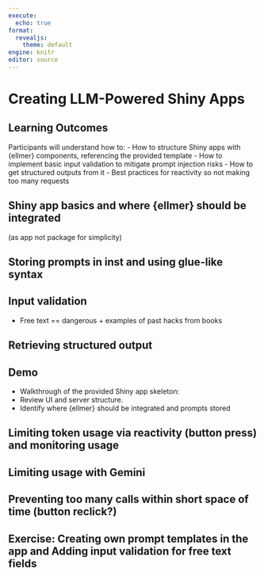 ```yaml
---
execute:
  echo: true
format:
  revealjs: 
    theme: default
engine: knitr
editor: source
---
```


# Creating LLM-Powered Shiny Apps {#llmshiny}

## Learning Outcomes

Participants will understand how to:
- How to structure Shiny apps with {ellmer} components, referencing the provided template
- How to implement basic input validation to mitigate prompt injection risks
- How to get structured outputs from it
- Best practices for reactivity so not making too many requests


## Shiny app basics and where {ellmer} should be integrated 

(as app not package for simplicity)

## Storing prompts in inst and using glue-like syntax

## Input validation

* Free text == dangerous + examples of past hacks from books

## Retrieving structured output

## Demo
- Walkthrough of the provided Shiny app skeleton:
- Review UI and server structure.
- Identify where {ellmer} should be integrated and prompts stored

## Limiting token usage via reactivity (button press) and monitoring usage 

## Limiting usage with Gemini

## Preventing too many calls within short space of time (button reclick?)

## Exercise: Creating own prompt templates in the app and Adding input validation for free text fields
